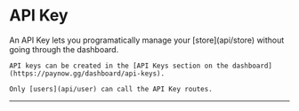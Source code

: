 # API Key

<Row>
  <Col>
    An API Key lets you programatically manage your [store](api/store) without going through the dashboard.

    API keys can be created in the [API Keys section on the dashboard](https://paynow.gg/dashboard/api-keys).
    
    Only [users](api/user) can call the API Key routes.
  </Col>
  <Col sticky>
    <Endpoints>
        <Endpoint method="POST" href="#create-api-key" url="/stores/{store.id}/apikeys" />
        <Endpoint method="GET" href="#get-api-keys" url="/stores/{store.id}/apikeys" />
        <Endpoint method="GET" href="#get-api-key" url="/stores/{store.id}/apikeys/{apikey.id}" />
        <Endpoint method="PATCH" href="#update-api-key" url="/stores/{store.id}/apikeys/{apikey.id}" />
        <Endpoint method="POST" href="#reset-api-key-token" url="/stores/{store.id}/apikeys/{apikey.id}/reset-token" />
        <Endpoint method="DELETE" href="#delete-api-key" url="/stores/{store.id}/apikeys/{apikey.id}" />
    </Endpoints>
  </Col>
</Row>

---